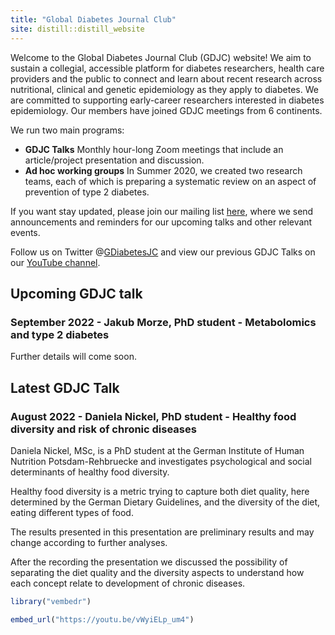 ```yaml
---
title: "Global Diabetes Journal Club"
site: distill::distill_website
---
```


Welcome to the Global Diabetes Journal Club (GDJC) website! We aim to sustain a collegial, accessible platform for diabetes researchers, health care providers and the public to connect and learn about recent research across nutritional, clinical and genetic epidemiology as they apply to diabetes. We are committed to supporting early-career researchers interested in diabetes epidemiology. Our members have joined GDJC meetings from 6 continents. 

We run two main programs:

  - **GDJC Talks** Monthly hour-long Zoom meetings that include an article/project presentation and discussion. 
  - **Ad hoc working groups** In Summer 2020, we created two research teams, each of which is preparing a systematic review on an aspect of prevention of type 2 diabetes. 
  
If you want stay updated, please join our mailing list [here](https://groups.google.com/g/global-diabetes-journal-club), where we send announcements and reminders for our upcoming talks and other relevant events.

Follow us on Twitter @[GDiabetesJC](https://twitter.com/gdiabetesjc) and view our previous GDJC Talks on our [YouTube channel](https://www.youtube.com/channel/UCdBbu7haaggcoJqmhEx8cdg).

## Upcoming GDJC talk

### September 2022 - Jakub Morze, PhD student - Metabolomics and type 2 diabetes

Further details will come soon.

## Latest GDJC Talk

### August 2022 - Daniela Nickel, PhD student - Healthy food diversity and risk of chronic diseases

Daniela Nickel, MSc, is a PhD student at the German Institute of Human Nutrition Potsdam-Rehbruecke and investigates psychological and social determinants of healthy food diversity. 

Healthy food diversity is a metric trying to capture both diet quality, here determined by the German Dietary Guidelines, and the diversity of the diet, eating different types of food. 

The results presented in this presentation are preliminary results and may change according to further analyses. 

After the recording the presentation we discussed the possibility of separating the diet quality and the diversity aspects to understand how each concept relate to development of chronic diseases. 

```r

library("vembedr")

embed_url("https://youtu.be/vWyiELp_um4")

```

